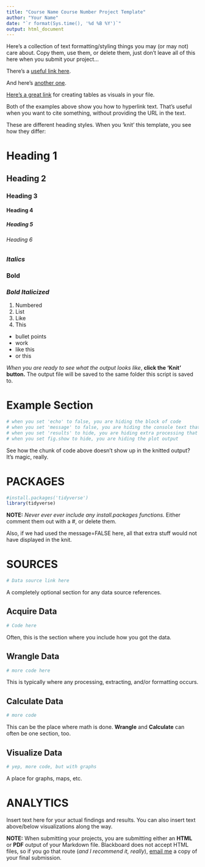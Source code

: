 ```yaml
---
title: "Course Name Course Number Project Template"
author: "Your Name"
date: "`r format(Sys.time(), '%d %B %Y')`"
output: html_document
---
```


Here's a collection of text formatting/styling things you may (or may not) care about. Copy them, use them, or delete them, just don't leave all of this here when you submit your project...

There's a [useful link here](https://www.rforecology.com/post/how-to-use-rmarkdown-part-one/).

And here's [another one](https://sage-fenglisu-c38dfb.netlify.app/). 

[Here's a great link](https://bookdown.org/yihui/rmarkdown-cookbook/kable.html) for creating tables as visuals in your file.

Both of the examples above show you how to hyperlink text. That's useful when you want to cite something, without providing the URL in the text.

These are different heading styles. When you 'knit' this template, you see how they differ:

# Heading 1
## Heading 2
### Heading 3
#### Heading 4
##### Heading 5
###### Heading 6

### *Italics*
### **Bold**
### ***Bold Italicized***

1. Numbered
2. List
3. Like
4. This

* bullet points
- work
* like this
- or this

*When you are ready to see what the output looks like*, **click the 'Knit' button.** The output file will be saved to the same folder this script is saved to.

# Example Section
```r
# when you set 'echo' to false, you are hiding the block of code 
# when you set 'message' to false, you are hiding the console text that comes after running your code
# when you set 'results' to hide, you are hiding extra processing that occasionally shows up in the console
# when you set fig.show to hide, you are hiding the plot output
```
See how the chunk of code above doesn't show up in the knitted output? It's magic, really.

# PACKAGES
```r
#install.packages('tidyverse')
library(tidyverse)
```
**NOTE:** *Never ever ever include any install.packages functions.* Either comment them out with a #, or delete them.

Also, if we had used the message=FALSE here, all that extra stuff would not have displayed in the knit.

# SOURCES
```r
# Data source link here
```
A completely optional section for any data source references.

## Acquire Data
```r
# Code here
```
Often, this is the section where you include how you got the data.

## Wrangle Data
```r
# more code here
```
This is typically where any processing, extracting, and/or formatting occurs.

## Calculate Data
```r
# more code
```
This can be the place where math is done. **Wrangle** and **Calculate** can often be one section, too.

## Visualize Data
```r
# yep, more code, but with graphs
```
A place for graphs, maps, etc.

# ANALYTICS
Insert text here for your actual findings and results. You can also insert text above/below visualizations along the way.

**NOTE:** When submitting your projects, you are submitting either an **HTML** or **PDF** output of your Markdown file. Blackboard does not accept HTML files, so if you go that route (*and I recommend it, really*), [email me](mailto:mdanna2@gmu.edu) a copy of your final submission.
